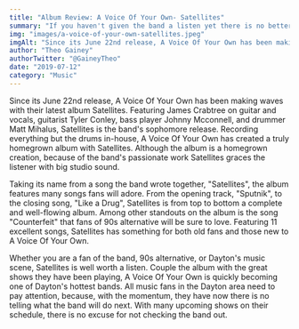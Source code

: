 ```yaml
---
title: "Album Review: A Voice Of Your Own- Satellites"
summary: "If you haven't given the band a listen yet there is no better place to start than their latest album, To Hell With This Delicate Equation."
img: "images/a-voice-of-your-own-satellites.jpeg"
imgAlt: "Since its June 22nd release, A Voice Of Your Own has been making waves with their latest album Satellites."
author: "Theo Gainey"
authorTwitter: "@GaineyTheo"
date: "2019-07-12"
category: "Music"
---
```

Since its June 22nd release, A Voice Of Your Own has been making waves with their latest album Satellites. Featuring James Crabtree on guitar and vocals, guitarist Tyler Conley, bass player Johnny Mcconnell, and drummer Matt Mihalus, Satellites is the band's sophomore release. Recording everything but the drums in-house, A Voice Of Your Own has created a truly homegrown album with Satellites. Although the album is a homegrown creation, because of the band's passionate work Satellites graces the listener with big studio sound.

Taking its name from a song the band wrote together, "Satellites", the album features many songs fans will adore. From the opening track, "Sputnik", to the closing song, "Like a Drug", Satellites is from top to bottom a complete and well-flowing album. Among other standouts on the album is the song "Counterfeit" that fans of 90s alternative will be sure to love. Featuring 11 excellent songs, Satellites has something for both old fans and those new to A Voice Of Your Own.

Whether you are a fan of the band, 90s alternative, or Dayton's music scene, Satellites is well worth a listen. Couple the album with the great shows they have been playing, A Voice Of Your Own is quickly becoming one of Dayton's hottest bands. All music fans in the Dayton area need to pay attention, because, with the momentum, they have now there is no telling what the band will do next. With many upcoming shows on their schedule, there is no excuse for not checking the band out.
